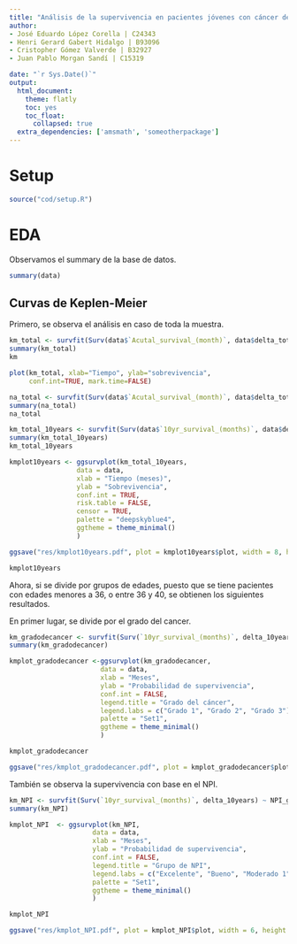 ```yaml
---
title: "Análisis de la supervivencia en pacientes jóvenes con cáncer de mama"
author: 
- José Eduardo López Corella | C24343
- Henri Gerard Gabert Hidalgo | B93096
- Cristopher Gómez Valverde | B32927
- Juan Pablo Morgan Sandí | C15319

date: "`r Sys.Date()`"
output: 
  html_document:
    theme: flatly
    toc: yes
    toc_float:
      collapsed: true
  extra_dependencies: ['amsmath', 'someotherpackage']
---
```

# Setup
```r
source("cod/setup.R")
```
# EDA
Observamos el summary de la base de datos.

```r
summary(data)
```


## Curvas de Keplen-Meier

Primero, se observa el análisis en caso de toda la muestra.

```r
km_total <- survfit(Surv(data$`Acutal_survival_(month)`, data$delta_total) ~ 1, conf.type="log-log")
summary(km_total)
km
```
```r
plot(km_total, xlab="Tiempo", ylab="sobrevivencia",
     conf.int=TRUE, mark.time=FALSE)
```

```r
na_total <- survfit(Surv(data$`Acutal_survival_(month)`, data$delta_total) ~ 1, conf.type="log-log", type="fh")
summary(na_total)
na_total
```

```r
km_total_10years <- survfit(Surv(data$`10yr_survival_(months)`, data$delta_10years) ~ 1, conf.type="log-log", data = data)
summary(km_total_10years)
km_total_10years
```

```r
kmplot10years <- ggsurvplot(km_total_10years,
                 data = data,
                 xlab = "Tiempo (meses)",
                 ylab = "Sobrevivencia",
                 conf.int = TRUE,        
                 risk.table = FALSE,      
                 censor = TRUE,         
                 palette = "deepskyblue4",    
                 ggtheme = theme_minimal()
                 )  

ggsave("res/kmplot10years.pdf", plot = kmplot10years$plot, width = 8, height = 5)

kmplot10years
```


Ahora, si se divide por grupos de edades, puesto que se tiene pacientes con edades menores a 36, o entre 36 y 40, se obtienen los siguientes resultados.

En primer lugar, se divide por el grado del cancer.


```r
km_gradodecancer <- survfit(Surv(`10yr_survival_(months)`, delta_10years) ~ Cancer_grade, conf.type="log-log", data = data)
summary(km_gradodecancer)
```

```r
kmplot_gradodecancer <-ggsurvplot(km_gradodecancer,
                       data = data,
                       xlab = "Meses",
                       ylab = "Probabilidad de supervivencia",
                       conf.int = FALSE,
                       legend.title = "Grado del cáncer",
                       legend.labs = c("Grado 1", "Grado 2", "Grado 3"),
                       palette = "Set1",
                       ggtheme = theme_minimal()
                       )

kmplot_gradodecancer

ggsave("res/kmplot_gradodecancer.pdf", plot = kmplot_gradodecancer$plot, width = 6, height = 5)
```

También se observa la supervivencia con base en el NPI.

```r
km_NPI <- survfit(Surv(`10yr_survival_(months)`, delta_10years) ~ NPI_group, conf.type="log-log", data = data)
summary(km_NPI)
```


```r
kmplot_NPI  <- ggsurvplot(km_NPI,
                     data = data,
                     xlab = "Meses",
                     ylab = "Probabilidad de supervivencia",
                     conf.int = FALSE,
                     legend.title = "Grupo de NPI",
                     legend.labs = c("Excelente", "Bueno", "Moderado 1", "Moderado 2", "Pobre"),
                     palette = "Set1",
                     ggtheme = theme_minimal()
                     )

kmplot_NPI

ggsave("res/kmplot_NPI.pdf", plot = kmplot_NPI$plot, width = 6, height = 5)
```     